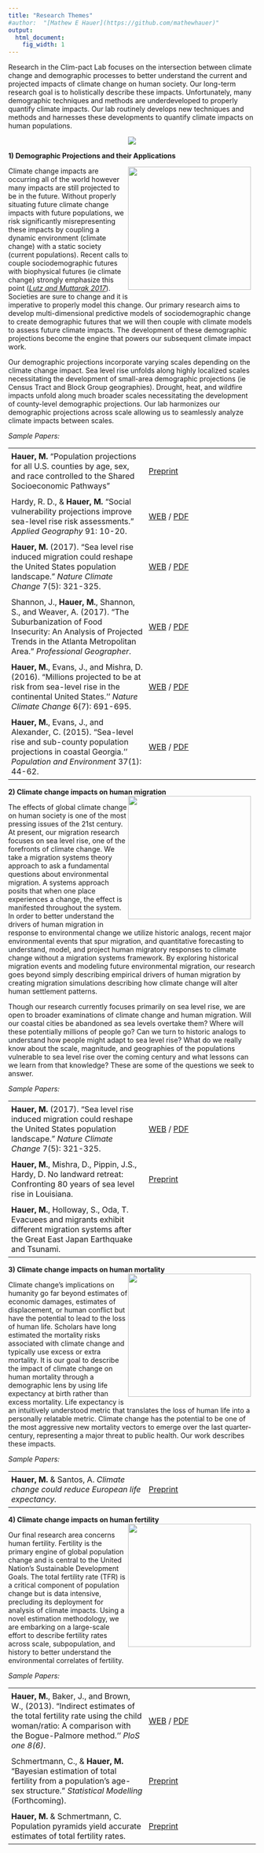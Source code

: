```yaml
---
title: "Research Themes"
#author:  "[Mathew E Hauer](https://github.com/mathewhauer)"
output:
  html_document:
    fig_width: 1
---
```

<script type='text/javascript' src='https://d1bxh8uas1mnw7.cloudfront.net/assets/embed.js'></script>
<style type="text/css">
table.padded-table td { padding:6px; min-width:100px }
</style>

<style type="text/css">
a.imagelink {
    float: right;
    margin-right: 10px;
    margin-bottom: 10px;
}
</style>


Research in the Clim-pact Lab focuses on the intersection between climate change and demographic processes to better understand the current and projected impacts of climate change on human society. Our long-term research goal is to holistically describe these impacts. Unfortunately, many demographic techniques and methods are underdeveloped to properly quantify climate impacts. Our lab routinely develops new techniques and methods and harnesses these developments to quantify climate impacts on human populations.
<center>

![](./images/researchthemes.png)

</center>

**1) Demographic Projections and their Applications**
<div><a href="#" class="imagelink"><IMG SRC=./images/countymaps2.png ALIGN=”right” width= "250" class="floatleft"></a> 

Climate change impacts are occurring all of the world however many impacts are still projected to be in the future. Without properly situating future climate change impacts with future populations, we risk significantly misrepresenting these impacts by coupling a dynamic environment (climate change) with a static society (current populations). Recent calls to couple sociodemographic futures with biophysical futures (ie climate change) strongly emphasize this point  ([*Lutz and Muttarak 2017*](https://www.nature.com/articles/nclimate3222)). Societies are sure to change and it is imperative to properly model this change. Our primary research aims to develop multi-dimensional predictive models of sociodemographic change to create demographic futures that we will then couple with climate models to assess future climate impacts. The development of these demographic projections become the engine that powers our subsequent climate impact work.

Our demographic projections incorporate varying scales depending on the climate change impact. Sea level rise unfolds along highly localized scales necessitating the development of small-area demographic projections (ie Census Tract and Block Group geographies). Drought, heat, and wildfire impacts unfold along much broader scales necessitating the development of county-level demographic projections. Our lab harmonizes our demographic projections across scale allowing us to seamlessly analyze climate impacts between scales.

*Sample Papers:*

<table class="padded-table">
<tr><td> **Hauer, M.** "Population projections for all U.S. counties by age, sex, and race controlled to the Shared Socioeconomic Pathways" </td>
<td> [Preprint](https://osf.io/preprints/socarxiv/ue4hs/)</td>
<td></td></tr>
 <tr><td> Hardy, R. D., & **Hauer, M.**  "Social vulnerability projections improve sea-level rise risk assessments." *Applied Geography* 91: 10-20. </td>
 <td>[WEB](https://www.sciencedirect.com/science/article/pii/S0143622817309189) / [PDF](./papers/2018-AppliedGeographerHardyHauer.pdf)</td>
 <td><div data-badge-popover="right" data-badge-type="donut" data-doi="https://doi.org/10.1016/j.apgeog.2017.12.019" data-hide-no-mentions="true" class="altmetric-embed"></div></td></tr>
  <tr><td> **Hauer, M.** (2017). "Sea level rise induced migration could reshape the United States population landscape." *Nature Climate Change*  7(5): 321-325.  </td>
  <td>[WEB](http://dx.doi.org/10.1038/nclimate3271) / [PDF](./papers/2017-NCLIMHauerREDUCED.pdf)</td>
  <td><div data-badge-popover="right" data-badge-type="donut" data-doi="10.1038/nclimate3271" data-hide-no-mentions="true" class="altmetric-embed"></div></td></tr>
  <tr><td>Shannon, J., **Hauer, M.**, Shannon, S., and Weaver, A. (2017). "The Suburbanization of Food Insecurity: An Analysis of Projected     Trends in the Atlanta Metropolitan Area." *Professional Geographer*.</td>
  <td>[WEB](http://www.tandfonline.com/doi/full/10.1080/00330124.2017.1325751) / [PDF](./papers/2017-ProGeographerShannonHauer.pdf)</td>
  <td><div data-badge-popover="right" data-badge-type="donut" data-doi="10.1080/00330124.2017.1325751" data-hide-no-mentions="true" class="altmetric-embed"></div></td></tr>  
   <tr><td> **Hauer, M.**, Evans, J., and Mishra, D. (2016). "Millions projected to be at risk from sea-level rise in the continental United States.'' *Nature Climate Change* 6(7): 691-695. </td>
   <td> [WEB](http://www.nature.com/nclimate/journal/v6/n7/full/nclimate2961.html) / [PDF](./papers/2016-NCLIMHauer.pdf)</td>
   <td><div data-badge-popover="right" data-badge-type="donut" data-doi="10.1038/nclimate2961" data-hide-no-mentions="true" class="altmetric-embed"></div></td></tr>  
   <tr><td> **Hauer, M.**, Evans, J., and Alexander, C. (2015). "Sea-level rise and sub-county population projections in coastal Georgia.''  *Population and Environment* 37(1): 44-62.</td> <td> [WEB](http://link.springer.com/article/10.1007/s11111-015-0233-8) / [PDF](./papers/2015-POENHauer.pdf)</td><td><div data-badge-popover="right" data-badge-type="donut" data-doi="10.1007/s11111-015-0233-8" data-hide-no-mentions="true" class="altmetric-embed"></div></td></tr> 

</table> 

**2) Climate change impacts on human migration**
<a href="#" class="imagelink"><IMG SRC=./images/nclimate3271-f3.jpg ALIGN=”right” width= "250" class="floatleft"></a> 

The effects of global climate change on human society is one of the most pressing issues of the 21st century. At present, our migration research focuses on sea level rise, one of the forefronts of climate change. We take a migration systems theory approach to ask a fundamental questions about environmental migration. A systems approach posits that when one place experiences a change, the effect is manifested throughout the system. In order to better understand the drivers of human migration in response to environmental change we utilize historic analogs, recent major environmental events that spur migration, and quantitative forecasting to understand, model, and project human migratory responses to climate change without a migration systems framework. By exploring historical migration events and modeling future environmental migration, our research goes beyond simply describing empirical drivers of human migration by creating migration simulations describing how climate change will alter human settlement patterns.

Though our research currently focuses primarily on sea level rise, we are open to broader examinations of climate change and human migration. Will our coastal cities be abandoned as sea levels overtake them? Where will these potentially millions of people go? Can we turn to historic analogs to understand how people might adapt to sea level rise? What do we really know about the scale, magnitude, and geographies of the populations vulnerable to sea level rise over the coming century and what lessons can we learn from that knowledge? These are some of the questions we seek to answer.

*Sample Papers:*

<table class="padded-table">
 
  <tr><td> **Hauer, M.** (2017). "Sea level rise induced migration could reshape the United States population landscape." *Nature Climate Change*  7(5): 321-325.  </td><td>[WEB](http://dx.doi.org/10.1038/nclimate3271) / [PDF](./papers/2017-NCLIMHauerREDUCED.pdf)</td><td><div data-badge-popover="right" data-badge-type="donut" data-doi="10.1038/nclimate3271" data-hide-no-mentions="true" class="altmetric-embed"></div></td></tr>
 <tr><td>  **Hauer, M.**, Mishra, D., Pippin, J.S., Hardy, D. No landward retreat: Confronting 80 years of sea level rise in Louisiana. </td>
 <td> [Preprint](https://osf.io/preprints/socarxiv/n7pt5/) </td>
<td></td></tr>
<tr><td> **Hauer, M.**, Holloway, S., Oda, T. Evacuees and migrants exhibit different migration systems after the Great East Japan Earthquake and Tsunami.</td>
<td></td>
<td></td></tr>
</table> 

**3) Climate change impacts on human mortality**
<a href="#" class="imagelink"><IMG SRC=./images/e0.png ALIGN=”right” width= "250" class="floatleft"></a> 

Climate change’s implications on humanity go far beyond estimates of economic damages, estimates of displacement, or human conflict but have the potential to lead to the loss of human life. Scholars have long estimated the mortality risks associated with climate change and typically use excess or extra mortality. It is our goal to describe the impact of climate change on human mortality through a demographic lens by using life expectancy at birth rather than excess mortality. Life expectancy is an intuitively understood metric that translates the loss of human life into a personally relatable metric. Climate change has the potential to be one of the most aggressive new mortality vectors to emerge over the last quarter-century, representing a major threat to public health. Our work describes these impacts.

*Sample Papers:*

<table class="padded-table">
<tr><td>**Hauer, M.** & Santos, A. *Climate change could reduce European life expectancy.*</td>
<td>[Preprint](https://osf.io/preprints/socarxiv/ngtxr) </td>
<td></td></tr>
</table> 

**4) Climate change impacts on human fertility**
<a href="#" class="imagelink"><IMG SRC=./images/top_africa4.png ALIGN=”right” width= "250" class="floatleft"></a> 

Our final research area concerns human fertility. Fertility is the primary engine of global population change and is central to the United Nation's Sustainable Development Goals. The total fertility rate (TFR) is a critical component of population change but is data intensive, precluding its deployment for analysis of climate impacts. Using a novel estimation methodology, we are embarking on a large-scale effort to describe fertility rates across scale, subpopulation, and history to better understand the environmental correlates of fertility.

*Sample Papers:*

<table class="padded-table">
 <tr><td> **Hauer, M.**, Baker, J., and Brown, W., (2013). "Indirect estimates of the total fertility rate using the child  woman/ratio: A comparison with the Bogue-Palmore method.'' *PloS one 8(6)*.</td>
 <td> [WEB](http://journals.plos.org/plosone/article?id=10.1371/journal.pone.0067226) / [PDF](./papers/2013-PlosOneHauer.pdf)</td><td><div data-badge-popover="right" data-badge-type="donut" data-doi="10.1371/journal.pone.0067226" data-hide-no-mentions="true" class="altmetric-embed"></div></td></tr> 
 <td>Schmertmann, C., & **Hauer, M.** "Bayesian estimation of total fertility from a population's age-sex structure." *Statistical Modelling* (Forthcoming).</td> <td>[Preprint](https://osf.io/preprints/socarxiv/je59v/) </td>
 <td></td></tr>
 <td>**Hauer, M.** & Schmertmann, C. Population pyramids yield accurate estimates of total fertility rates.</td> 
 <td>[Preprint](https://osf.io/preprints/socarxiv/2f3v6/)</td>
 <td></td></tr>
</table> 
 

</div>
